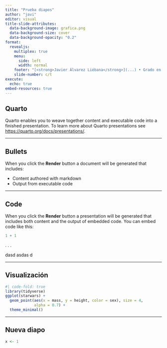 ```yaml
---
title: "Prueba diapos"
author: "javi"
editor: visual
title-slide-attributes:
  data-background-image: grafica.png
  data-background-size: cover
  data-background-opacity: "0.2"
format: 
  revealjs:
    multiplex: true
    menu:
      side: left
      width: normal
    footer: "[<strong>Javier Álvarez Liébana</strong>](...) • Grado en Ciencia de Datos Aplicada (UCM) • curso 2023-2024"
    slide-number: c/t
execute:
  echo: true
embed-resources: true
---
```


## Quarto

Quarto enables you to weave together content and executable code into a finished presentation. To learn more about Quarto presentations see <https://quarto.org/docs/presentations/>.

---

## Bullets

When you click the **Render** button a document will be generated that includes:

-   Content authored with markdown
-   Output from executable code

---

## Code

When you click the **Render** button a presentation will be generated that includes both content and the output of embedded code. You can embed code like this:

```r
1 + 1
```

. . .

dasd asdas d

---

## Visualización

```r
#| code-fold: true
library(tidyverse)
ggplot(starwars) +
  geom_point(aes(x = mass, y = height, color = sex), size = 4,
             alpha = 0.7) + 
  theme_minimal()
```

---

## Nueva diapo

```r
x <- 1
```

